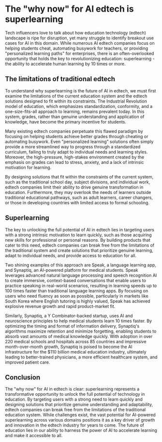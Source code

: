 # The "why now" for AI edtech is superlearning

Tech influencers love to talk about how education technology (edtech) landscape is ripe for disruption, yet many struggle to identify breakout use cases for AI in this domain. While numerous AI edtech companies focus on helping students cheat, automating busywork for teachers, or providing "personalized learning paths" for enterprises, there is an often-overlooked opportunity that holds the key to revolutionizing education: superlearning - the ability to accelerate human learning by 10 times or more.

## The limitations of traditional edtech

To understand why superlearning is the future of AI in edtech, we must first examine the limitations of the current education system and the edtech solutions designed to fit within its constraints. The Industrial Revolution model of education, which emphasizes standardization, conformity, and a one-size-fits-all approach to learning, remains prevalent today. In this system, grades, rather than genuine understanding and application of knowledge, have become the primary incentive for students.

Many existing edtech companies perpetuate this flawed paradigm by focusing on helping students achieve better grades through cheating or automating busywork. Even "personalized learning" solutions often simply provide a more streamlined way to progress through a standardized curriculum, failing to truly adapt to individual needs and learning styles. Moreover, the high-pressure, high-stakes environment created by the emphasis on grades can lead to stress, anxiety, and a lack of intrinsic motivation for learning.

By designing solutions that fit within the constraints of the current system, such as the traditional school day, subject divisions, and individual work, edtech companies limit their ability to drive genuine transformation in education. Furthermore, they may overlook the needs of learners outside traditional educational pathways, such as adult learners, career changers, or those in developing countries with limited access to formal schooling.

## Superlearning

The key to unlocking the full potential of AI in edtech lies in targeting users with a strong intrinsic motivation to learn quickly, such as those acquiring new skills for professional or personal reasons. By building products that cater to this need, edtech companies can break free from the limitations of the traditional system and create solutions that prioritize genuine learning, adapt to individual needs, and provide access to education for all.

Two shining examples of this approach are Speak, a language learning app, and Synaptiq, an AI-powered platform for medical students. Speak leverages advanced natural language processing and speech recognition AI to create immersive, context-based conversations that enable users to practice speaking in real-world scenarios, resulting in learning speeds up to 100 times faster than traditional language learning apps. By focusing on users who need fluency as soon as possible, particularly in markets like South Korea where English tutoring is highly valued, Speak has achieved explosive revenue growth and rapid product-market fit.

Similarly, Synaptiq, a Y Combinator-backed startup, uses AI and neuroscience principles to help medical students learn 10 times faster. By optimizing the timing and format of information delivery, Synaptiq's algorithms maximize retention and minimize forgetting, enabling students to absorb vast amounts of medical knowledge quickly. With adoption in over 220 medical schools and hospitals across 85 countries and impressive month-over-month growth, Synaptiq is poised to become the AI infrastructure for the $110 billion medical education industry, ultimately leading to better-trained physicians, a more efficient healthcare system, and improved patient care.

## Conclusion

The "why now" for AI in edtech is clear: superlearning represents a transformative opportunity to unlock the full potential of technology in education. By targeting users with a strong need to learn quickly and designing solutions that prioritize genuine understanding and adaptability, edtech companies can break free from the limitations of the traditional education system. While challenges exist, the vast potential for AI-powered superlearning across various domains positions it as a key driver of growth and innovation in the edtech industry for years to come. The future of education lies in our ability to harness the power of AI to accelerate learning and make it accessible to all.
